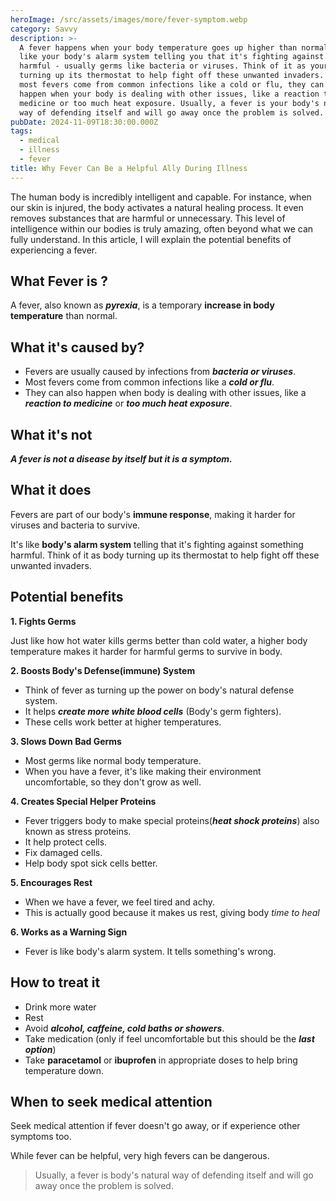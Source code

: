 ```yaml
---
heroImage: /src/assets/images/more/fever-symptom.webp
category: Savvy
description: >-
  A fever happens when your body temperature goes up higher than normal. It's
  like your body's alarm system telling you that it's fighting against something
  harmful - usually germs like bacteria or viruses. Think of it as your body
  turning up its thermostat to help fight off these unwanted invaders. While
  most fevers come from common infections like a cold or flu, they can also
  happen when your body is dealing with other issues, like a reaction to
  medicine or too much heat exposure. Usually, a fever is your body's natural
  way of defending itself and will go away once the problem is solved.
pubDate: 2024-11-09T18:30:00.000Z
tags:
  - medical
  - illness
  - fever
title: Why Fever Can Be a Helpful Ally During Illness
---
```


The human body is incredibly intelligent and capable. For instance, when our skin is injured, the body activates a natural healing process. It even removes substances that are harmful or unnecessary. This level of intelligence within our bodies is truly amazing, often beyond what we can fully understand. In this article, I will explain the potential benefits of experiencing a fever.

## What Fever is ?

A fever, also known as **_pyrexia_**, is a temporary **increase in body temperature** than normal.

## What it's caused by?

- Fevers are usually caused by infections from **_bacteria or viruses_**.
- Most fevers come from common infections like a **_cold or flu_**.
- They can also happen when body is dealing with other issues, like a **_reaction to medicine_** or **_too much heat exposure_**.

## What it's not

**_A fever is not a disease by itself but it is a symptom._**

## What it does

Fevers are part of our body's **immune response**, making it harder for viruses and bacteria to survive.

It's like **body's alarm system** telling that it's fighting against something harmful. Think of it as body turning up its thermostat to help fight off these unwanted invaders.

## Potential benefits

**1. Fights Germs**

Just like how hot water kills germs better than cold water, a higher body temperature makes it harder for harmful germs to survive in body.

**2. Boosts Body's Defense(immune) System**

- Think of fever as turning up the power on body's natural defense system.
- It helps **_create more white blood cells_** (Body's germ fighters).
- These cells work better at higher temperatures.

**3. Slows Down Bad Germs**

- Most germs like normal body temperature.
- When you have a fever, it's like making their environment uncomfortable, so they don't grow as well.

**4. Creates Special Helper Proteins**

- Fever triggers body to make special proteins(**_heat shock proteins_**) also known as stress proteins.
- It help protect cells.
- Fix damaged cells.
- Help body spot sick cells better.

**5. Encourages Rest**

- When we have a fever, we feel tired and achy.
- This is actually good because it makes us rest, giving body _time to heal_

**6. Works as a Warning Sign**

- Fever is like body's alarm system. It tells something's wrong.

## How to treat it

- Drink more water
- Rest
- Avoid **_alcohol, caffeine, cold baths or showers_**.
- Take medication (only if feel uncomfortable but this should be the **_last option_**)
- Take **paracetamol** or **ibuprofen** in appropriate doses to help bring temperature down.

## When to seek medical attention

Seek medical attention if fever doesn't go away, or if experience other symptoms too.

While fever can be helpful, very high fevers can be dangerous.

> Usually, a fever is body's natural way of defending itself and will go away once the problem is solved.
